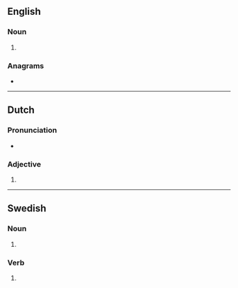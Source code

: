 {{also|lekš}}
==English==

===Noun===
{{head|en|noun form}}

# {{plural of|lek|lang=en}}

===Anagrams===
* {{anagrams|en|a=ekls|Elks|Kels|Selk|elks|lesk}}

----

==Dutch==

===Pronunciation===
* {{rhymes|ɛks|lang=nl}}

===Adjective===
{{head|nl|adjective form}}

# {{nl-adj form of|part|lek}}

----

==Swedish==

===Noun===
{{head|sv|noun form}}

# {{sv-noun-form-indef-gen|lek}}

===Verb===
{{head|sv|verb form}}

# {{sv-verb-form-pre-pass|leka}}